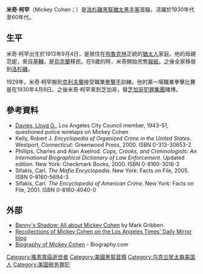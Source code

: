 {{noteTA
|T=zh-cn:米奇·柯罕; zh-tw:米奇·柯罕; zh-hk:米奇·谷漢;
|1=zh-cn:米奇·柯罕; zh-tw:米奇·柯罕; zh-hk:米奇·谷漢;
}}
{{Infobox person
| name =Mickey Cohen 
| image =Mickey Cohen.jpg
| image_size = 
| caption = Mickey Cohen mugshot
| birth_name =Meyer Harris Cohen 
| birth_date = {{Birth date|1913|9|4}} 
| birth_place = [[紐約|紐約]] 
| death_date = {{Death date and age|1976|7|29|1913|9|4}} 
| death_place = [[洛杉磯|洛杉磯]]
| death_cause = [[胃癌|胃癌]]
| resting_place = 
| resting_place_coordinates = 
| residence = 
| nationality = [[美國|美國]] 
| other_names = 
| known_for = Mob Activity
| education = 
| employer = 
| occupation = Mobster 
| title = "King of Los Angeles" 
| salary = 
| networth = 
| height ={{height|ft=5|in=5}} 
| weight = 
| term = 
| predecessor = 
| successor = 
| party = 
| boards = 
| religion = [[猶太教|猶太教]]
| spouse =Lavonne Weaver<br />(1940–1951) 
| partner = 
| children = 
| parents = 
| relatives = 
| signature = Mickey Cohen signature.svg| website = 
| footnotes = 
}}

'''米奇·柯罕'''（Mickey Cohen；{{bd|1913年|9月4日|1976年|7月29日}}）是[[洛杉磯|洛杉磯]][[黑幫|黑幫]][[猶太黑手黨|猶太黑手黨]]首腦，活躍於1930年代至60年代。

==生平==
米奇·柯罕出生於1913年9月4日，是居住在[[布魯克林|布魯克林]]正統的[[猶太人|猶太人]]家庭。他的母親范妮，來自[[基輔|基輔]]，是[[烏克蘭|烏克蘭]]移民。在6歲的時，米奇開始兜售[[報紙|報紙]]。之後全家移居到[[洛杉磯|洛杉磯]]。

1929年，米奇·柯罕搬到[[克利夫蘭|克利夫蘭]]接受職業[[拳擊手|拳擊手]]訓練。他的第一場職業拳擊比賽是在1930年4月8日。之後米奇·柯罕來到芝加哥，替[[芝加哥犯罪集團|芝加哥犯罪集團]]賭博。

==參考資料==
*[[Lloyd_G._Davies|Davies, Lloyd G.]], Los Angeles City Council member, 1943–51, questioned police wiretaps on Mickey Cohen
*Kelly, Robert J. ''Encyclopedia of Organized Crime in the United States''. Westport, Connecticut: Greenwood Press, 2000. ISBN 0-313-30653-2
*Phillips, Charles and Alan Axelrod. ''Cops, Crooks, and Criminologists: An International Biographical Dictionary of Law Enforcement''. Updated edition. New York: Checkmark Books, 2000. ISBN 0-8160-3016-2
*Sifakis, Carl. ''The Mafia Encyclopedia''. New York: Facts on File, 2005. ISBN 0-8160-5694-3
*Sifakis, Carl. ''The Encyclopedia of American Crime''. New York: Facts on File, 2001. ISBN 0-8160-4040-0

==外部==
{{wikiquote}}
*[https://web.archive.org/web/20041205075930/http://www.crimelibrary.com/gangsters_outlaws/mob_bosses/mickey_cohen/1.html Benny's Shadow: All about Mickey Cohen] by Mark Gribben
*[http://latimesblogs.latimes.com/thedailymirror/mickey_cohen/index.html Recollections of Mickey Cohen on the Los Angeles Times' Daily Mirror blog] {{Wayback|url=http://latimesblogs.latimes.com/thedailymirror/mickey_cohen/index.html |date=20210125025233 }}
*[http://www.biography.com/people/mickey-cohen-329432 Biography of Mickey Cohen] {{Wayback|url=http://www.biography.com/people/mickey-cohen-329432 |date=20181116020924 }} - Biography.com

{{Authority control}}
[[Category:罹患胃癌逝世者|Category:罹患胃癌逝世者]]
[[Category:美國黑幫首領|Category:美國黑幫首領]]
[[Category:乌克兰犹太裔美国人|Category:乌克兰犹太裔美国人]]
[[Category:美国税务罪犯|Category:美国税务罪犯]]